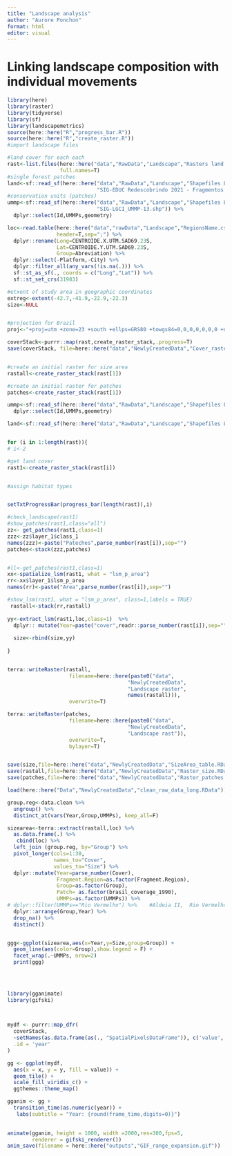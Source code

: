```yaml
---
title: "Landscape analysis"
author: "Aurore Ponchon"
format: html
editor: visual
---
```


# Linking landscape composition with individual movements

```r

library(here)
library(raster)
library(tidyverse)
library(sf)
library(landscapemetrics)
source(here::here("R","progress_bar.R"))
source(here::here("R","create_raster.R"))
#import landscape files

#land cover for each each
rast<-list.files(here::here("data","RawData","Landscape","Rasters land cover"),
                 full.names=T)
#single forest patches
land<-sf::read_sf(here::here("data","RawData","Landscape","Shapefiles Landscape AMLD", 
                             "SIG-EDUC Redescobrindo 2021 - Fragmentos de Vegetação.shp"))
#conservation units (patches)
ummp<-sf::read_sf(here::here("data","RawData","Landscape","Shapefiles Landscape AMLD",
                             "SIG-LGCI_UMMP-13.shp")) %>% 
  dplyr::select(Id,UMMPs,geometry)

loc<-read.table(here::here("data","rawData","Landscape","RegionsName.csv"),
                header=T,sep=";") %>% 
  dplyr::rename(Long=CENTROIDE.X.UTM.SAD69.23S,
                Lat=CENTROIDE.Y.UTM.SAD69.23S,
                Group=Abreviation) %>% 
  dplyr::select(-Platform,-City) %>% 
  dplyr::filter_all(any_vars(!is.na(.))) %>% 
  sf::st_as_sf(., coords = c("Long","Lat")) %>% 
  sf::st_set_crs(31983)

#etxent of study area in geographic coordinates
extreg<-extent(-42.7,-41.9,-22.9,-22.3)
size<-NULL


#projection for Brazil
proj<-"+proj=utm +zone=23 +south +ellps=GRS80 +towgs84=0,0,0,0,0,0,0 +units=m +no_defs +type=crs"

coverStack<-purrr::map(rast,create_raster_stack,.progress=T)
save(coverStack, file=here::here("data","NewlyCreatedData","Cover_rasters.RData"))


#create an initial raster for size area
rastall<-create_raster_stack(rast[1])

#create an initial raster for patches
patches<-create_raster_stack(rast[1])

ummp<-sf::read_sf(here::here("data","RawData","Landscape","Shapefiles Landscape AMLD", "SIG-LGCI_UMMP-13.shp")) %>% 
  dplyr::select(Id,UMMPs,geometry)

land<-sf::read_sf(here::here("data","RawData","Landscape","Shapefiles Landscape AMLD", "SIG-EDUC Redescobrindo 2021 - Fragmentos de Vegetação.shp")) 


for (i in 1:length(rast)){
# i<-2

#get land cover
rast1<-create_raster_stack(rast[i])


#assign habitat types


setTxtProgressBar(progress_bar(length(rast)),i)  

#check_landscape(rast1)
#show_patches(rast1,class="all")
zz<- get_patches(rast1,class=1)
zzz<-zz$layer_1$class_1
names(zzz)<-paste("Pateches",parse_number(rast[i]),sep="")
patches<-stack(zzz,patches)


#ll<-get_patches(rast1,class=1)
xx<-spatialize_lsm(rast1, what = "lsm_p_area")
rr<-xx$layer_1$lsm_p_area
names(rr)<-paste("Area",parse_number(rast[i]),sep="")

#show_lsm(rast1, what = "lsm_p_area", class=1,labels = TRUE)
 rastall<-stack(rr,rastall)
 
yy<-extract_lsm(rast1,loc,class=1)  %>% 
  dplyr:: mutate(Year=paste("cover",readr::parse_number(rast[i]),sep=""))
 
  size<-rbind(size,yy)
 
}


terra::writeRaster(rastall,
                    filename=here::here(paste0("data",
                                       "NewlyCreatedData",
                                       "Landscape raster",
                                       names(rastall))),
                    overwrite=T)

terra::writeRaster(patches,
                    filename=here::here(paste0("data",
                                       "NewlyCreatedData",
                                       "Landscape rast")),
                    overwrite=T,
                    bylayer=T)


save(size,file=here::here("data","NewlyCreatedData","SizeArea_table.RData"))
save(rastall,file=here::here("data","NewlyCreatedData","Raster_size.RData"))
save(patches,file=here::here("data","NewlyCreatedData","Raster_patches.RData"))

load(here::here("Data","NewlyCreatedData","clean_raw_data_long.RData"))

group.reg<-data.clean %>% 
  ungroup() %>% 
  distinct_at(vars(Year,Group,UMMPs), keep_all=F)

sizearea<-terra::extract(rastall,loc) %>% 
  as.data.frame(.) %>% 
   cbind(loc) %>% 
  left_join (group.reg, by="Group") %>% 
  pivot_longer(cols=1:30,
               names_to="Cover",
               values_to="Size") %>% 
  dplyr::mutate(Year=parse_number(Cover),
                Fragment.Region=as.factor(Fragment.Region),
                Group=as.factor(Group),
                Patch= as.factor(brasil_coverage_1990),
                UMMPs=as.factor(UMMPs)) %>% 
# dplyr::filter(UMMPs=="Rio Vermelho") %>%    #Aldeia II,  Rio Vermelho
  dplyr::arrange(Group,Year) %>% 
  drop_na() %>% 
  distinct()


ggg<-ggplot(sizearea,aes(x=Year,y=Size,group=Group)) +
  geom_line(aes(color=Group),show.legend = F) +
  facet_wrap(.~UMMPs, nrow=2) 
  print(ggg)
  
  


library(gganimate)
library(gifski)

  

mydf <- purrr::map_dfr(
  coverStack, 
  ~setNames(as.data.frame(as(., "SpatialPixelsDataFrame")), c('value', 'x', 'y')), 
  .id = 'year'
)

gg <- ggplot(mydf, 
  aes(x = x, y = y, fill = value)) +
  geom_tile() +
  scale_fill_viridis_c() +
  ggthemes::theme_map()

gganim <- gg + 
  transition_time(as.numeric(year)) +
   labs(subtitle = "Year: {round(frame_time,digits=0)}") 
   

animate(gganim, height = 1000, width =2000,res=300,fps=5,
        renderer = gifski_renderer())
anim_save(filename = here::here("outputs","GIF_range_expansion.gif"))
```
